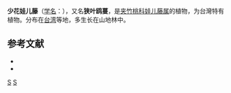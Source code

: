 {{noteTA
|1=zh-cn:少花娃儿藤;zh-tw:疏花鷗蔓;zh-hk:少花娃兒藤
|2=zh-cn:娃儿藤;zh-tw:鷗蔓;zh-hk:娃兒藤
}}
{{Speciesbox 
| taxon = Tylophora oshimae
| authority = [[早田文藏|Hayata]]
}}

'''少花娃儿藤'''（[[学名|学名]]：{{lang|la|''Tylophora oshimae''}}），又名'''狭叶鸥蔓'''，是[[夹竹桃科|夹竹桃科]][[娃儿藤属|娃儿藤属]]的植物，为台灣特有植物。分布在[[台湾|台湾]]等地，多生长在山地林中。

== 参考文献 ==
<div class="references-small">
* {{FRPS|Tylophora oshimae}}
* {{TaiBNET| zh=疏花鷗蔓 | id=203356 | binomial=Tylophora oshimae | authority=Hayata, 1911 | var= | accessdate=2013-01-24}}
</div>
{{Taxonbar|from=Q11036921}}

[[Category:娃儿藤属|S]]
[[Category:臺灣特有植物|S]]